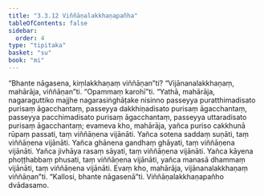 ```yaml
---
title: "3.3.12 Viññāṇalakkhaṇapañha"
tableOfContents: false
sidebar:
  order: 4
type: "tipitaka"
basket: "su"
book: "mi"
---
```



<DynamicBreadcrumb />

<Division number="60" book="mi" bookNo="28">

<Paragraph number="301" book="mi">
“Bhante nāgasena, kiṃlakkhaṇaṃ viññāṇan”ti? “Vijānanalakkhaṇaṃ, mahārāja, viññāṇan”ti.
</Paragraph>

<Paragraph number="302" book="mi">
“Opammaṃ karohī”ti. “Yathā, mahārāja, nagaraguttiko majjhe nagarasiṅghāṭake nisinno passeyya puratthimadisato purisaṃ āgacchantaṃ, passeyya dakkhiṇadisato purisaṃ āgacchantaṃ, passeyya pacchimadisato purisaṃ āgacchantaṃ, passeyya uttaradisato purisaṃ āgacchantaṃ; evameva kho, mahārāja, yañca puriso cakkhunā rūpaṃ passati, taṃ viññāṇena vijānāti. Yañca sotena saddaṃ suṇāti, taṃ viññāṇena vijānāti. Yañca ghānena gandhaṃ ghāyati, taṃ viññāṇena vijānāti. Yañca jivhāya rasaṃ sāyati, taṃ viññāṇena vijānāti. Yañca kāyena phoṭṭhabbaṃ phusati, taṃ viññāṇena vijānāti, yañca manasā dhammaṃ vijānāti, taṃ viññāṇena vijānāti. Evaṃ kho, mahārāja, vijānanalakkhaṇaṃ viññāṇan”ti.
</Paragraph>

<Paragraph number="303" book="mi">
“Kallosi, bhante nāgasenā”ti.

</Paragraph>
</Division>

<Paragraph number="304" type="center" book="mi">
Viññāṇalakkhaṇapañho dvādasamo.
</Paragraph>